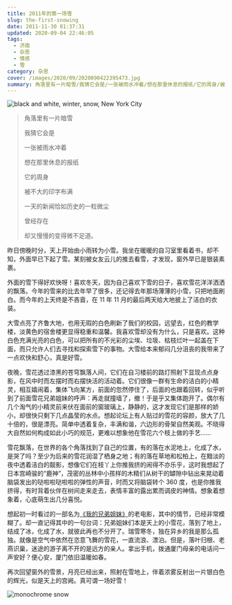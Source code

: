 ```yaml
---
title: 2011年的第一场雪
slug: the-first-snowing
date: 2011-11-30 01:37:31
updated: 2020-09-04 22:46:05
tags:
  - 济南
  - 杂思
  - 情感
  - 雪
category: 杂思
cover: /images/2020/09/2020090422395473.jpg
summary: 角落里有一片暗雪/我猜它会是/一张被雨水冲着/想在那里休息的报纸/它的周身/被不大的印字布满/一天的新闻恰如历史的一粒微尘/曾经存在/却又慢慢的变得微不足道。
---
```


![black and white, winter, snow, New York City](/images/2020/09/2020090422361856.jpg)

<NeteasePlayer id={31446197} />

> 角落里有一片暗雪
>
> 我猜它会是
>
> 一张被雨水冲着
>
> 想在那里休息的报纸
>
> 它的周身
>
> 被不大的印字布满
>
> 一天的新闻恰如历史的一粒微尘
>
> 曾经存在
>
> 却又慢慢的变得微不足道。

昨日傍晚时分，天上开始由小雨转为小雪。我坐在暖暖的自习室里看着书，却不知，外面早已下起了雪。某刻被女友云儿的推去看雪，才发现，窗外早已是银装素裹。

外面的雪下得好欢快呀！喜欢冬天，因为自己喜欢下雪的日子，喜欢雪花洋洋洒洒的飘落。今年的雪来的比去年早了很多，还记得去年那场薄薄的小雪，只把地面刷白。而今年的上天终是不吝啬，在 11 年 11 月的最后两天给大地披上了洁白的衣装。

大雪点亮了齐鲁大地，也用无瑕的白色刷新了我们的校园，远望去，红色的教学楼，淡黄色的宿舍楼更显得稳重和温馨。我喜欢雪却没有为什么，只是喜欢。这种白色充满光亮的白色，可以把所有的不光彩的尘埃、垃圾、枯枝烂叶一起盖在下面，而只允许人们去寻找和探索雪下的事物。大雪给本来郁闷几分沮丧的我带来了一点欢快和舒心，真是好雪。

夜晚，雪花透过漆黑的苍穹飘落人间，它们在自习楼前的路灯照射下显现点点身影，在风中时而左摆时而右摆快活的活动着。它们很像一群有生命的洁白的小精灵，相互嬉闹着，集体飞向某方，前面的忽然停住了，后面的也跟着回转，似乎听到了前面雪花兄弟姐妹的呼声：再走就撞墙了，撤！于是乎又集体跑开了。偶尔有几个淘气的小精灵前来伏在面前的窗玻璃上，静静的，这才发现它们是那样的娇小，却很快只剩下几点晶莹的水点。想起论坛上有人贴过的雪花的容颜，放大了几十倍的，很是漂亮。简单中透着复杂，丰满和谐，六边形的骨架自然美观。不晓得大自然如何构成如此小巧的规范，更难以想象他在雪花六个枝上做的手艺……

雪花飘落，在世界的各个角落找到了自己的位置，有的落在水泥地上，化成了水，是哭了吗？至少为后来的雪花润湿了栖身之地；有的落在草地和松柏上，在黯淡的夜中透着洁白的靓影，想像它们在枝丫上你推我挤的闹得不亦乐乎，这时我想起了日本宫崎骏的“鹿神”，茂密的丛林中小孩样的木精们从树干的罅隙中钻出来晃动着脑袋发出的哒啦啦哒啦啦的弹性的声音，时而又将脑袋转个 360 度，也是你推我挤得，有时背着伙伴在树间走来走去，表情丰富的露出累而调皮的神情。想象着想象着，心底萌生出几分喜悦。

想起初一时看过的一部名为[《我的兄弟姐妹》](https://movie.douban.com/subject/1316513/)的老电影，其中的情节，已经非常模糊了。却一直记得其中的一句台词：兄弟姐妹们本是天上的小雪花，落到了地上，结成了冰，化成了水，就彼此再也不分开了。瑞雪寒冬，独在异乡的我是那么孤独。就像是空气中依然在恣意飞舞的雪花，一直流浪、漂泊。但是，落叶归根、老燕识巢，迷途的游子离不开的是远方的亲人。拿出手机，拨通厦门母亲的电话问一声安好？便心安，厦门依旧温暖如春。

再次回望窗外的雪景，月亮已经出来，照射在雪地上，伴着浓雾反射出一片银白色的辉光，似是天上的宫阙。真可谓一场好雪！

![monochrome snow](/images/2020/09/2020090422454021.jpg)
